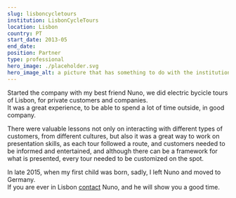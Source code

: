 ```yaml
---
slug: lisboncycletours
institution: LisbonCycleTours
location: Lisbon
country: PT
start_date: 2013-05
end_date: 
position: Partner
type: professional
hero_image: ./placeholder.svg
hero_image_alt: a picture that has something to do with the institution
---
```


Started the company with my best friend Nuno, we did electric bycicle tours of Lisbon, for private customers and companies.  
It was a great experience, to be able to spend a lot of time outside, in good company.

There were valuable lessons not only on interacting with different types of customers, from different cultures, but also 
it was a great way to work on presentation skills, as each tour followed a route, and customers needed to be informed and entertained, 
and although there can be a framework for what is presented, every tour needed to be customized on the spot.

In late 2015, when my first child was born, sadly, I left Nuno and moved to Germany.  
If you are ever in Lisbon [contact](https://www.lisboncycletours.com/) Nuno, and he will show you a good time.
